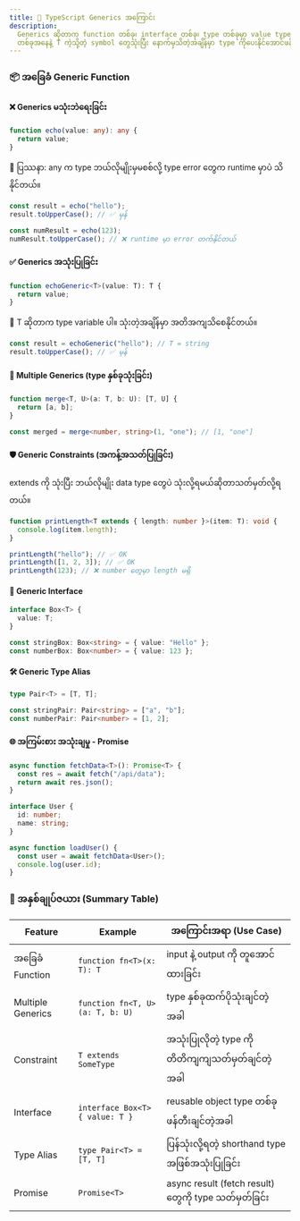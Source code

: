 ```yaml
---
title: 🧠 TypeScript Generics အကြောင်း
description:
  Generics ဆိုတာက function တစ်ခု၊ interface တစ်ခု၊ type တစ်ခုမှာ value type မသိရသေးတဲ့အခါ type variable
  တစ်ခုအနေနဲ့ T ကဲ့သို့တဲ့ symbol တွေသုံးပြီး နောက်မှသိတဲ့အချိန်မှာ type ကိုပေးနိုင်အောင်ဖန်တီးထားတာပါ။
---
```


### 📦 အခြေခံ Generic Function

#### ❌ Generics မသုံးဘဲရေးခြင်း

```ts
function echo(value: any): any {
  return value;
}
```

🔻 ပြဿနာ: any က type ဘယ်လိုမျိုးမှမစစ်လို့ type error တွေက runtime မှာပဲ သိနိုင်တယ်။

```ts
const result = echo("hello");
result.toUpperCase(); // ✅ မှန်

const numResult = echo(123);
numResult.toUpperCase(); // ❌ runtime မှာ error တက်နိုင်တယ်
```

#### ✅ Generics အသုံးပြုခြင်း

```ts
function echoGeneric<T>(value: T): T {
  return value;
}
```

🔸 T ဆိုတာက type variable ပါ။ သုံးတဲ့အချိန်မှာ အတိအကျသိစေနိုင်တယ်။

```ts
const result = echoGeneric("hello"); // T = string
result.toUpperCase(); // ✅ မှန်
```

#### 👯 Multiple Generics (type နှစ်ခုသုံးခြင်း)

```ts
function merge<T, U>(a: T, b: U): [T, U] {
  return [a, b];
}

const merged = merge<number, string>(1, "one"); // [1, "one"]
```

#### 🛡️ Generic Constraints (အကန့်အသတ်ပြုခြင်း)

extends ကို သုံးပြီး ဘယ်လိုမျိုး data type တွေပဲ သုံးလို့ရမယ်ဆိုတာသတ်မှတ်လို့ရတယ်။

```ts
function printLength<T extends { length: number }>(item: T): void {
  console.log(item.length);
}

printLength("hello"); // ✅ OK
printLength([1, 2, 3]); // ✅ OK
printLength(123); // ❌ number တွေမှာ length မရှိ
```

#### 🧱 Generic Interface

```ts
interface Box<T> {
  value: T;
}

const stringBox: Box<string> = { value: "Hello" };
const numberBox: Box<number> = { value: 123 };
```

#### 🛠️ Generic Type Alias

```ts
type Pair<T> = [T, T];

const stringPair: Pair<string> = ["a", "b"];
const numberPair: Pair<number> = [1, 2];
```

#### 🌐 အကြမ်းစား အသုံးချမှု - Promise

```ts
async function fetchData<T>(): Promise<T> {
  const res = await fetch("/api/data");
  return await res.json();
}

interface User {
  id: number;
  name: string;
}

async function loadUser() {
  const user = await fetchData<User>();
  console.log(user.id);
}
```

### 📝 အနှစ်ချုပ်ဇယား (Summary Table)

| Feature           | Example                         | အကြောင်းအရာ (Use Case)                               |
| ----------------- | ------------------------------- | ---------------------------------------------------- |
| အခြေခံ Function   | `function fn<T>(x: T): T`       | input နဲ့ output ကို တူအောင်ထားခြင်း                 |
| Multiple Generics | `function fn<T, U>(a: T, b: U)` | type နှစ်ခုထက်ပိုသုံးချင်တဲ့အခါ                      |
| Constraint        | `T extends SomeType`            | အသုံးပြုလိုတဲ့ type ကို တိတိကျကျသတ်မှတ်ချင်တဲ့အခါ    |
| Interface         | `interface Box<T> { value: T }` | reusable object type တစ်ခုဖန်တီးချင်တဲ့အခါ           |
| Type Alias        | `type Pair<T> = [T, T]`         | ပြန်သုံးလို့ရတဲ့ shorthand type အဖြစ်အသုံးပြုခြင်း   |
| Promise           | `Promise<T>`                    | async result (fetch result) တွေကို type သတ်မှတ်ခြင်း |
